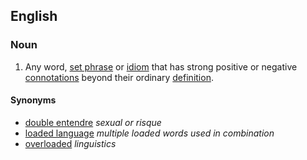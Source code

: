 ==English==

===Noun===
{{en-noun|sg=[[loaded]] [[word]]}}

# {{idiomatic|linguistics}} Any word, [[set phrase]] or [[idiom]] that has strong positive or negative [[connotation]]s beyond their ordinary [[definition]].

====Synonyms====
* [[double entendre]] ''sexual or risque''
* [[loaded language]] ''multiple loaded words used in combination''
* [[overloaded]] ''linguistics''